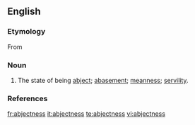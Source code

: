 ==English==

===Etymology===
From {{suffix|abject|ness}}

===Noun===
{{en-noun|-}}

# The state of being [[abject]]; [[abasement]]; [[meanness]]; [[servility]].

===References===
{{R:Webster 1913}}

[[fr:abjectness]]
[[it:abjectness]]
[[te:abjectness]]
[[vi:abjectness]]